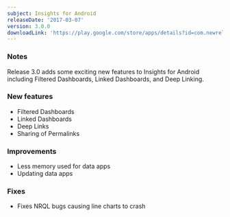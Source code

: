 ```yaml
---
subject: Insights for Android
releaseDate: '2017-03-07'
version: 3.0.0
downloadLink: 'https://play.google.com/store/apps/details?id=com.newrelic.insights&hl=en'
---
```


### Notes

Release 3.0 adds some exciting new features to Insights for Android including Filtered Dashboards, Linked Dashboards, and Deep Linking.

### New features

* Filtered Dashboards
* Linked Dashboards
* Deep Links
* Sharing of Permalinks

### Improvements

* Less memory used for data apps
* Updating data apps

### Fixes

* Fixes NRQL bugs causing line charts to crash

